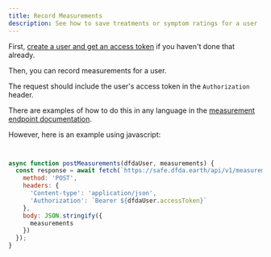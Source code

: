 ```yaml
---
title: Record Measurements
description: See how to save treatments or symptom ratings for a user
---
```


First, [create a user and get an access token](guides/get-access-token) if you haven't done that already.

Then, you can record measurements for a user.

The request should include the user's access token in the `Authorization` header.

There are examples of how to do this in any language in the
[measurement endpoint documentation](../api-reference/measurements/save-measurements).

However, here is an example using javascript:

```javascript


async function postMeasurements(dfdaUser, measurements) {
  const response = await fetch(`https://safe.dfda.earth/api/v1/measurements`, {
    method: 'POST',
    headers: {
      'Content-type': 'application/json',
      'Authorization': `Bearer ${dfdaUser.accessToken}`
    },
    body: JSON.stringify({
      measurements
    })
  });
}
```

